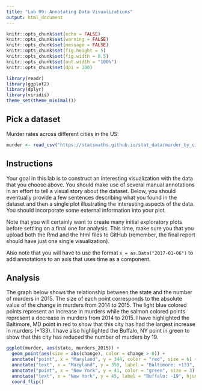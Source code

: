 ```yaml
---
title: "Lab 09: Annotating Data Visualizations"
output: html_document
---
```


```r
knitr::opts_chunk$set(echo = FALSE)
knitr::opts_chunk$set(warning = FALSE)
knitr::opts_chunk$set(message = FALSE)
knitr::opts_chunk$set(fig.height = 5)
knitr::opts_chunk$set(fig.width = 8.5)
knitr::opts_chunk$set(out.width = "100%")
knitr::opts_chunk$set(dpi = 300)

library(readr)
library(ggplot2)
library(dplyr)
library(viridis)
theme_set(theme_minimal())
```

## Pick a dataset

Murder rates across different cities in the US:

```r
murder <- read_csv("https://statsmaths.github.io/stat_data/murder_by_city.csv")
```

## Instructions

Your goal in this lab is to construct an interesting visualization with the
data that you choose above. You should make use of several manual annotations
in an effort to tell a visual story about the dataset. Below, you should
eventually provide a few sentences describing what you found in the dataset
and then a single plot illustrating the interesting aspects of the data.
You should incorporate some external information into your plot.

Note that you will certainly want to create many initial exploratory plots
before settling on a final one for analysis. This time, make sure you that you
upload both the Rmd and the html files to GitHub (remember, the final report
should have just one single visualization).

Also note that you will have to use the format `x = as.Data("2017-01-06")` to
add annotations to an axis that uses time as a component.

## Analysis

The graph below shows the relationship between the state and the number of murders in 2015. The size of each point corresponds to the absolute value of the change in murders from 2014 to 2015. The light blue colored points represent an increase in murders while the salmon colored points represent a decrease in murders from 2014 to 2015. I have highlighted the Baltimore, MD point in red to show that this city has had the largest increase in murders (+133). I have also highlighted the Buffalo, NY point in green to show that this city has reduced the number of murders by 19.


```r
ggplot(murder, aes(state, murders_2015)) + 
  geom_point(aes(size = abs(change), color = change > 0)) +
  annotate("point", x = "Maryland", y = 344, color = "red", size = 6) +
  annotate("text", x = "Maryland", y = 350, label = "Baltimore: +133", hjust = 0) +
  annotate("point", x = "New York", y = 41, color = "green", size = 3) +
  annotate("text", x = "New York", y = 45, label = "Buffalo: -19", hjust = 0) +
  coord_flip()
```



